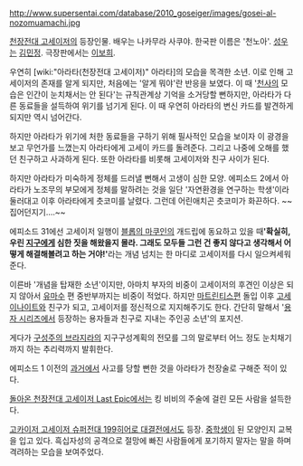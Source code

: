 http://www.supersentai.com/database/2010_goseiger/images/gosei-al-nozomuamachi.jpg

[[천장전대 고세이저]]의 등장인물. 배우는 나카무라 사쿠야. 한국판 이름은 '천노아'. [[성우]]는 [[김민정]]. 극장판에서는 [[이보희]].

우연히 [wiki:"아라타(천장전대 고세이저)" 아라타]의 모습을 목격한 소년. 이로 인해 고세이저의 존재를 알게 되지만, 처음에는 '알게 뭐야'란 반응을 보였다. 이 때 '[[천사]]의 모습은 인간이 눈치채서는 안 된다'는 규칙관계상 기억을 소거당할 뻔하지만, 아라타가 다른 동료들을 설득하여 위기를 넘기게 된다. 이 때 우연히 아라타의 변신 카드를 발견하게 되지만 역시 넘어간다.

하지만 아라타가 위기에 처한 동료들을 구하기 위해 필사적인 모습을 보이자 이 광경을 보고 무언가를 느꼈는지 아라타에게 고세이 카드를 돌려준다. 그리고 나중에 오해를 했던 친구하고 사과하게 된다. 또한 아라타를 비롯해 고세이저와 친구 사이가 된다.

하지만 아라타가 미숙하게 정체를 드러낼 뻔해서 고생이 심한 모양. 에피소드 2에서 아라타가 노조무의 부모에게 정체를 말하려는 것을 일단 '자연환경을 연구하는 학생'이라 둘러대고 이후 아라타에게 츳코미를 날렸다. 그런데 어린애치곤 츳코미가 화끈하다. ~~집어던지기….~~

에피소드 31에선 고세이저 일행이 [[블롭의 마쿠인]]의 개드립에 동요하고 있을 때''' '확실히, 우린 [[지구]]에게 심한 짓을 해왔을지 몰라. 그래도 모두들 그런 건 좋지 않다고 생각해서 어떻게 해결해볼려고 하는 거야!' '''라는 개념 넘치는 한 마디로 고세이저를 다시 일으켜세워 준다.

이른바 '개념을 탑재한 소년'이지만, 아마치 부자의 비중이 고세이저의 후견인 이상은 되지 않아서 [[유마수]] 편 중반부까지는 비중이 적었다. 하지만 [[마트린티스]]편 돌입 이후 [[고세이나이트]]와 친구가 되고, 고세이저를 정신적으로 지지해주기도 한다. 간단히 말해서 '[[용자 시리즈]]에서 등장하는 용자들과 친구로 지내는 주인공 소년'의 포지션.

게다가 [[구성주의 브라지라]]의 지구구성계획의 전모를 그의 말로부터 어느 정도 눈치채기까지 하는 추리력까지 발휘한다. 

에피소드 1 이전의 [[과거]]에서 사고를 당할 뻔한 것을 아라타가 천장술로 구해준 적이 있다. 

[[돌아온 천장전대 고세이저 Last Epic]]에서는 킹 비비의 주술에 걸린 모든 사람을 설득한다.

[[고카이저 고세이저 슈퍼전대 199히어로 대결전]]에서도 등장. [[중학생]]이 된 모양인지 교복을 입고 있다. 흑십자성의 공격으로 절망에 빠진 사람들에게 포기하지 말자는 말을 하며 격려하는 모습을 보여주었다. 
